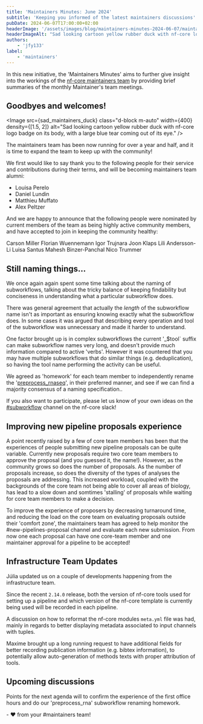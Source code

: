 ```yaml
---
title: 'Maintainers Minutes: June 2024'
subtitle: 'Keeping you informed of the latest maintainers discussions'
pubDate: 2024-06-07T17:00:00+02:00
headerImage: '/assets/images/blog/maintainers-minutes-2024-06-07/maintainers-wide.png'
headerImageAlt: "Sad looking cartoon yellow rubber duck with nf-core logo badge on it's body, with a large blue tear coming out of it's eye."
authors:
    - 'jfy133'
label:
    - 'maintainers'
---
```



In this new initiative, the 'Maintainers Minutes' aims to further give insight into the workings of the [nf-core maintainers team](/governance#maintainers) by providing brief summaries of the monthly Maintainer's team meetings.

## Goodbyes and welcomes!

<Image
    src={sad_maintainers_duck}
    class="d-block m-auto"
    width={400}
    density={[1.5, 2]}
    alt="Sad looking cartoon yellow rubber duck with nf-core logo badge on its body, with a large blue tear coming out of its eye."
/>

The maintainers team has been now running for over a year and half, and it is time to expand the team to keep up with the community!

We first would like to say thank you to the following people for their service and contributions during their terms, and will be becoming maintainers team alumni:

-   Louisa Perelo
-   Daniel Lundin
-   Matthieu Muffato
-   Alex Peltzer

And we are happy to announce that the following people were nominated by current members of the team as being highly active community members, and have accepted to join in keeping the community healthy:

<Profile username="CarsonJM">Carson Miller</Profile>
<Profile username="FloWuenne">Florian Wuennemann</Profile>
<Profile username="itrujnara">Igor Trujnara</Profile>
<Profile username="Joon-Klaps">Joon Klaps</Profile>
<Profile username="LilyAnderssonLee">Lili Andersson-Li</Profile>
<Profile username="luisas">Luisa Santus</Profile>
<Profile username="mahesh-panchal">Mahesh Binzer-Panchal</Profile>
<Profile username="nictru">Nico Trummer</Profile>

## Still naming things...

We once again again spent some time talking about the naming of subworkflows, talking about the tricky balance of keeping findability but conciseness in understanding what a particular subworkflow does.

There was general agreement that actually the _length_ of the subworkflow name isn't as important as ensuring knowing exactly what the subworkflow does.
In some cases it was argued that describing every operation and tool of the subworkflow was unnecessary and made it harder to understand.

One factor brought up is in complex subworkflows the current '\_$tool` suffix can make subworkflow names very long, and doesn't provide much information compared to active 'verbs'.
However it was countered that you may have multiple subworkflows that do similar things (e.g. deduplication), so having the tool name performing the activity can be useful.

We agreed as 'homework' for each team member to independently rename the '[preprocess_rnaseq](https://github.com/nf-core/modules/blob/master/subworkflows/nf-core/preprocess_rnaseq/main.nf)', in their preferred manner, and see if we can find a majority consensus of a naming specification..

If you also want to participate, please let us know of your own ideas on the [#subworkflow](https://nfcore.slack.com/archives/C03D38JNFNJ) channel on the nf-core slack!

## Improving new pipeline proposals experience

A point recently raised by a few of core team members has been that the experiences of people submitting new pipeline proposals can be quite variable.
Currently new proposals require two core team members to approve the proposal (and you guessed it, the name!).
However, as the community grows so does the number of proposals. As the number of proposals increase, so does the diversity of the types of analyses the proposals are addressing.
This increased workload, coupled with the backgrounds of the core team not being able to cover all areas of biology, has lead to a slow down and somtimes 'stalling' of proposals while waiting for core team members to make a decision.

To improve the experience of proposers by decreasing turnaround time, and reducing the load on the core team on evaluating proposals outside their 'comfort zone', the maintainers team has agreed to help monitor the #new-pipelines-proposal channel and evaluate each new submission.
From now one each proposal can have one core-team member and one maintainer approval for a pipeline to be accepted!

## Infrastructure Team Updates

Júlia updated us on a couple of developments happening from the infrastructure team.

Since the recent `2.14.0` release, both the version of nf-core tools used for setting up a pipeline and which version of the nf-core template is currently being used will be recorded in each pipeline.

A discussion on how to reformat the nf-core modules `meta.yml` file was had, mainly in regards to better displaying metadata associated to input channels with tuples.

Maxime brought up a long running request to have additional fields for better recording publication information (e.g. bibtex information), to potentially allow auto-generation of methods texts with proper attribution of tools.

## Upcoming discussions

Points for the next agenda will to confirm the experience of the first office hours and do our 'preprocess_rna' subworkflow renaming homework.

\- :heart: from your #maintainers team!
